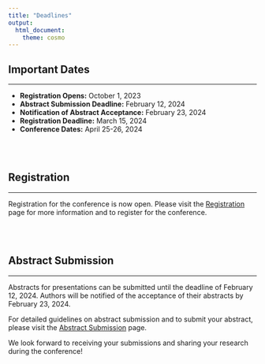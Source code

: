 ---
title: "Deadlines"
output:
  html_document:
    theme: cosmo
---

<style type="text/css">
h1.title {
  font-size: 36px;
  color: DarkRed;
  text-align: center;
}
</style>

## Important Dates 

<hr>

- **Registration Opens:** October 1, 2023
- **Abstract Submission Deadline:** February 12, 2024
- **Notification of Abstract Acceptance:** February 23, 2024
- **Registration Deadline:** March 15, 2024
- **Conference Dates:** April 25-26, 2024

<br><br>

## Registration

<hr>

Registration for the conference is now open. Please visit the [Registration](registration.html) page for more information and to register for the conference.

<br><br>

## Abstract Submission

<hr>

Abstracts for presentations can be submitted until the deadline of February 12, 2024. Authors will be notified of the acceptance of their abstracts by February 23, 2024.

For detailed guidelines on abstract submission and to submit your abstract, please visit the [Abstract Submission](abstract.html) page.

We look forward to receiving your submissions and sharing your research during the conference!



